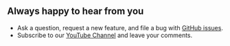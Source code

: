 
## Always happy to hear from you

- Ask a question, request a new feature, and file a bug with [GitHub issues](https://github.com/volkovlabs/business-table/issues).
- Subscribe to our [YouTube Channel](https://youtube.com/@volkovlabs) and leave your comments.

<Enterprise />

